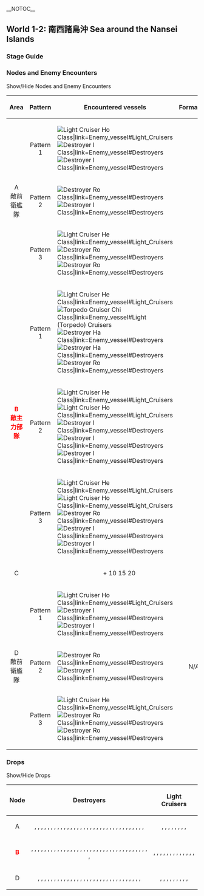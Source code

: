 __NOTOC__
=={{Anchor|1-2}}World 1-2: 南西諸島沖 Sea around the Nansei Islands==
{{Sortieworld
| map = {{World1-2}}
| difficulty = ☆
| item = {{Ammo}}
| exp = 50
| code = 南西諸島沖警備 ([[wikipedia:Nansei_Islands|Nansei Islands]] Sea Defense)
| text = 南西諸島沖に接近する敵前衛艦隊を捕捉、迎撃せよ！ 

Intercept the enemy's vanguard fleet in the seas off the Nansei Islands!
}}
===Stage Guide===
{{MapBranchingTable
|title = 1-2 Branching Rules
|id = 1-2
|0 -> A,C/resource = * Random
}}

===Nodes and Enemy Encounters===
<div class="mw-customtoggle-1-2-enemy wikia-menu-button">Show/Hide Nodes and Enemy Encounters</div>
{| class="mw-collapsible mw-collapsed wikitable" id="mw-customcollapsible-1-2-enemy"
!Area
!Pattern
!Encountered vessels
!Formation
|-
| rowspan="3" style="text-align: center;" |A<br />敵前衛艦隊
| style="text-align: center;" |Pattern 1
|[[File:CL Ho Class.png|Light Cruiser Ho Class|link=Enemy_vessel#Light_Cruisers]] [[File:DD I Class.png|Destroyer I Class|link=Enemy_vessel#Destroyers]] [[File:DD I Class.png|Destroyer I Class|link=Enemy_vessel#Destroyers]]
| rowspan="3" style="text-align: center;" |{{Template:LineAhead}}
|-
| style="text-align: center;" |Pattern 2
|[[File:DD Ro Class.jpg|Destroyer Ro Class|link=Enemy_vessel#Destroyers]] [[File:DD I Class.png|Destroyer I Class|link=Enemy_vessel#Destroyers]]
|-
| style="text-align: center;" |Pattern 3
|[[File:CL He Class.png|Light Cruiser He Class|link=Enemy_vessel#Light_Cruisers]] [[File:DD Ro Class.jpg|Destroyer Ro Class|link=Enemy_vessel#Destroyers]] [[File:DD Ro Class.jpg|Destroyer Ro Class|link=Enemy_vessel#Destroyers]]
|-
| colspan="1" rowspan="3" style="text-align: center;" |'''<span class="wikicolor" style="color:Red">B<br />敵主力部隊</span>'''
| style="text-align: center;" |Pattern 1
|[[File:CL He Class.png|Light Cruiser He Class|link=Enemy_vessel#Light_Cruisers]] [[File:CT Chi Class.png|Torpedo Cruiser Chi Class|link=Enemy_vessel#Light (Torpedo) Cruisers]] [[File:DD Ha Class.png|Destroyer Ha Class|link=Enemy_vessel#Destroyers]] [[File:DD Ha Class.png|Destroyer Ha Class|link=Enemy_vessel#Destroyers]] [[File:DD Ro Class.jpg|Destroyer Ro Class|link=Enemy_vessel#Destroyers]]
| rowspan="3" style="text-align: center;" |{{Template:LineAhead}}
|-
| style="text-align: center;" |Pattern 2
|[[File:CL He Class.png|Light Cruiser He Class|link=Enemy_vessel#Light_Cruisers]] [[File:CL Ho Class.png|Light Cruiser Ho Class|link=Enemy_vessel#Light_Cruisers]] [[File:DD I Class.png|Destroyer I Class|link=Enemy_vessel#Destroyers]] [[File:DD I Class.png|Destroyer I Class|link=Enemy_vessel#Destroyers]] [[File:DD I Class.png|Destroyer I Class|link=Enemy_vessel#Destroyers]]
|-
| style="text-align: center;" |Pattern 3
|[[File:CL He Class.png|Light Cruiser He Class|link=Enemy_vessel#Light_Cruisers]] [[File:CL Ho Class.png|Light Cruiser Ho Class|link=Enemy_vessel#Light_Cruisers]] [[File:DD Ro Class.jpg|Destroyer Ro Class|link=Enemy_vessel#Destroyers]] [[File:DD I Class.png|Destroyer I Class|link=Enemy_vessel#Destroyers]] [[File:DD I Class.png|Destroyer I Class|link=Enemy_vessel#Destroyers]]
|-
| style="text-align: center;" |C
| colspan="3" rowspan="1" style="text-align: center;" |{{Template:Ammo}} + 10 15 20
|-
| rowspan="3" style="text-align: center;" |D<br />敵前衛艦隊
| style="text-align: center;" |Pattern 1
|[[File:CL Ho Class.png|Light Cruiser Ho Class|link=Enemy_vessel#Light_Cruisers]] [[File:DD I Class.png|Destroyer I Class|link=Enemy_vessel#Destroyers]] [[File:DD I Class.png|Destroyer I Class|link=Enemy_vessel#Destroyers]]
| rowspan="3" style="text-align: center;" |N/A
|-
| style="text-align: center;" |Pattern 2
|[[File:DD Ro Class.jpg|Destroyer Ro Class|link=Enemy_vessel#Destroyers]] [[File:DD I Class.png|Destroyer I Class|link=Enemy_vessel#Destroyers]]
|-
| style="text-align: center;" |Pattern 3
|[[File:CL He Class.png|Light Cruiser He Class|link=Enemy_vessel#Light_Cruisers]] [[File:DD Ro Class.jpg|Destroyer Ro Class|link=Enemy_vessel#Destroyers]] [[File:DD Ro Class.jpg|Destroyer Ro Class|link=Enemy_vessel#Destroyers]]
|}

===Drops===

<div class="mw-customtoggle-1-2-drop wikia-menu-button">Show/Hide Drops</div>

{| class="mw-collapsible mw-collapsed wikitable" id="mw-customcollapsible-1-2-drop"
!Node
!Destroyers
!Light Cruisers
|-
| style="text-align:center;" |A
| style="text-align:center;" |{{ShipLinkTmp|Shirayuki}}, {{ShipLinkTmp|Hatsuyuki}}, {{ShipLinkTmp|Miyuki}}, {{ShipLinkTmp|Isonami}}, {{ShipLinkTmp|Ayanami}}, {{ShipLinkTmp|Shikinami}}, {{ShipLinkTmp|Mutsuki}}, {{ShipLinkTmp|Kisaragi}}, {{ShipLinkTmp|Fumizuki}}, {{ShipLinkTmp|Kikuzuki}}, {{ShipLinkTmp|Mikazuki}}, {{ShipLinkTmp|Mochizuki}}, {{ShipLinkTmp|Oboro}}, {{ShipLinkTmp|Sazanami}}, {{ShipLinkTmp|Ushio}}, {{ShipLinkTmp|Akatsuki}}, {{ShipLinkTmp|Hibiki}}, {{ShipLinkTmp|Ikazuchi}}, {{ShipLinkTmp|Inazuma}}, {{ShipLinkTmp|Hatsuharu}}, {{ShipLinkTmp|Nenohi}}, {{ShipLinkTmp|Wakaba}}, {{ShipLinkTmp|Hatsushimo}}, {{ShipLinkTmp|Shiratsuyu}}, {{ShipLinkTmp|Shigure}}, {{ShipLinkTmp|Murasame}}, {{ShipLinkTmp|Yuudachi}}, {{ShipLinkTmp|Samidare}}, {{ShipLinkTmp|Suzukaze}}, {{ShipLinkTmp|Asashio}}, {{ShipLinkTmp|Ooshio}}, {{ShipLinkTmp|Michishio}}, {{ShipLinkTmp|Arashio}}, {{ShipLinkTmp|Kasumi}}, {{ShipLinkTmp|Kuroshio}}
| style="text-align:center;" |{{ShipLinkTmp|Sendai}}, {{ShipLinkTmp|Jintsuu}}, {{ShipLinkTmp|Naka}}, {{ShipLinkTmp|Natori}}, {{ShipLinkTmp|Isuzu}}, {{ShipLinkTmp|Yura}}, {{ShipLinkTmp|Tama}}, {{ShipLinkTmp|Kiso}}, {{ShipLinkTmp|Tenryuu}}
|-
| style="text-align:center;" |'''<span class="wikicolor" style="color:Red">B</span>'''
| style="text-align:center;" |{{ShipLinkTmp|Shirayuki}}, {{ShipLinkTmp|Hatsuyuki}}, {{ShipLinkTmp|Miyuki}}, {{ShipLinkTmp|Murakumo}}, {{ShipLinkTmp|Isonami}}, {{ShipLinkTmp|Ayanami}}, {{ShipLinkTmp|Shikinami}}, {{ShipLinkTmp|Mutsuki}}, {{ShipLinkTmp|Kisaragi}}, {{ShipLinkTmp|Nagatsuki}}, {{ShipLinkTmp|Kikuzuki}}, {{ShipLinkTmp|Oboro}}, {{ShipLinkTmp|Akebono}}, {{ShipLinkTmp|Sazanami}}, {{ShipLinkTmp|Ushio}}, {{ShipLinkTmp|Akatsuki}}, {{ShipLinkTmp|Hibiki}}, {{ShipLinkTmp|Ikazuchi}}, {{ShipLinkTmp|Inazuma}}, {{ShipLinkTmp|Hatsuharu}}, {{ShipLinkTmp|Nenohi}}, {{ShipLinkTmp|Wakaba}}, {{ShipLinkTmp|Hatsushimo}}, {{ShipLinkTmp|Shiratsuyu}}, {{ShipLinkTmp|Shigure}}, {{ShipLinkTmp|Murasame}}, {{ShipLinkTmp|Yuudachi}}, {{ShipLinkTmp|Samidare}}, {{ShipLinkTmp|Suzukaze}}, {{ShipLinkTmp|Asashio}}, {{ShipLinkTmp|Ooshio}}, {{ShipLinkTmp|Michishio}}, {{ShipLinkTmp|Arashio}}, {{ShipLinkTmp|Arare}}, {{ShipLinkTmp|Kasumi}}, {{ShipLinkTmp|Kagerou}}, {{ShipLinkTmp|Shiranui}}, {{ShipLinkTmp|Kuroshio}}
| style="text-align:center;" |{{ShipLinkTmp|Sendai}}, {{ShipLinkTmp|Jintsuu}}, {{ShipLinkTmp|Naka}}, {{ShipLinkTmp|Isuzu}}, {{ShipLinkTmp|Yuubari}}, {{ShipLinkTmp|Nagara}}, {{ShipLinkTmp|Natori}}, {{ShipLinkTmp|Yura}}, {{ShipLinkTmp|Kuma}}, {{ShipLinkTmp|Tama}}, {{ShipLinkTmp|Kitakami}}, {{ShipLinkTmp|Kiso}}, {{ShipLinkTmp|Tenryuu}}, {{ShipLinkTmp|Tatsuta}}
|-
| style="text-align:center;" |D
| style="text-align:center;" |{{ShipLinkTmp|Hatsuyuki}}, {{ShipLinkTmp|Miyuki}}, {{ShipLinkTmp|Isonami}}, {{ShipLinkTmp|Shikinami}}, {{ShipLinkTmp|Mutsuki}}, {{ShipLinkTmp|Kisaragi}}, {{ShipLinkTmp|Fumizuki}}, {{ShipLinkTmp|Kikuzuki}}, {{ShipLinkTmp|Mikazuki}}, {{ShipLinkTmp|Mochizuki}}, {{ShipLinkTmp|Oboro}}, {{ShipLinkTmp|Akebono}}, {{ShipLinkTmp|Sazanami}}, {{ShipLinkTmp|Ushio}}, {{ShipLinkTmp|Akatsuki}}, {{ShipLinkTmp|Hibiki}}, {{ShipLinkTmp|Ikazuchi}}, {{ShipLinkTmp|Inazuma}}, {{ShipLinkTmp|Hatsuharu}}, {{ShipLinkTmp|Nenohi}}, {{ShipLinkTmp|Wakaba}}, {{ShipLinkTmp|Hatsushimo}}, {{ShipLinkTmp|Shiratsuyu}}, {{ShipLinkTmp|Shigure}}, {{ShipLinkTmp|Murasame}}, {{ShipLinkTmp|Yuudachi}}, {{ShipLinkTmp|Samidare}}, {{ShipLinkTmp|Suzukaze}}, {{ShipLinkTmp|Ooshio}}, {{ShipLinkTmp|Michishio}}, {{ShipLinkTmp|Arashio}}, {{ShipLinkTmp|Kasumi}}, {{ShipLinkTmp|Kuroshio}}
| style="text-align:center;" |{{ShipLinkTmp|Sendai}}, {{ShipLinkTmp|Jintsuu}}, {{ShipLinkTmp|Naka}}, {{ShipLinkTmp|Isuzu}}, {{ShipLinkTmp|Natori}}, {{ShipLinkTmp|Yura}}, {{ShipLinkTmp|Tama}}, {{ShipLinkTmp|Kiso}}, {{ShipLinkTmp|Tenryuu}}, {{ShipLinkTmp|Tatsuta}}
|}
